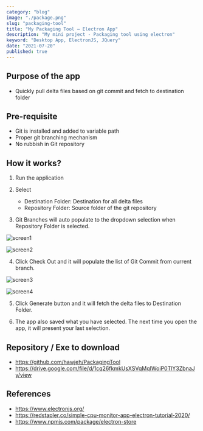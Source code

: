 ```yaml
---
category: "blog"
image: "./package.png"
slug: "packaging-tool"
title: "My Packaging Tool – Electron App"
description: "My mini project - Packaging tool using electron"
keyword: "Desktop App, ElectronJS, JQuery"
date: "2021-07-20"
published: true
---
```


## Purpose of the app

- Quickly pull delta files based on git commit and fetch to destination folder

## Pre-requisite

- Git is installed and added to variable path
- Proper git branching mechanism
- No rubbish in Git repository

## How it works?

1. Run the application

2. Select
    - Destination Folder: Destination for all delta files
    - Repository Folder: Source folder of the git repository

3. Git Branches will auto populate to the dropdown selection when Repository Folder is selected.

![screen1](./screen1.png)

![screen2](./screen2.png)

4. Click Check Out and it will populate the list of Git Commit from current branch.

![screen3](./screen3.png)

![screen4](./screen4.png)

5. Click Generate button and it will fetch the delta files to Destination Folder.

6. The app also saved what you have selected. The next time you open the app, it will present your last selection.


## Repository / Exe to download

- https://github.com/hawjeh/PackagingTool
- https://drive.google.com/file/d/1cq26fkmkUsXSVqMqIWoiP0TlY3ZbnaJy/view

## References

- https://www.electronjs.org/
- https://redstapler.co/simple-cpu-monitor-app-electron-tutorial-2020/
- https://www.npmjs.com/package/electron-store